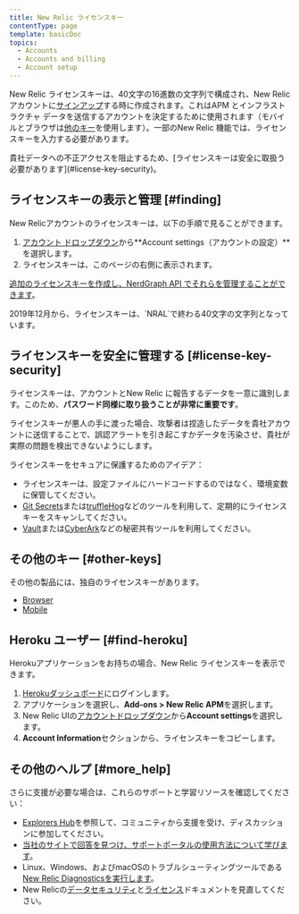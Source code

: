 ```yaml
---
title: New Relic ライセンスキー
contentType: page
template: basicDoc
topics:
  - Accounts
  - Accounts and billing
  - Account setup
---
```


New Relic ライセンスキーは、40文字の16進数の文字列で構成され、New Relicアカウントに[サインアップ](/docs/subscriptions/creating-your-new-relic-account)する時に作成されます。これはAPM とインフラストラクチャ データを送信するアカウントを決定するために使用されます（モバイルとブラウザは[他のキー](#other-keys)を使用します）。一部のNew Relic 機能では、ライセンスキーを入力する必要があります。

<Callout variant="important">
  貴社データへの不正アクセスを阻止するため、[ライセンスキーは安全に取扱う必要があります](#license-key-security)。
</Callout>

## ライセンスキーの表示と管理 [#finding]

New Relicアカウントのライセンスキーは、以下の手順で見ることができます。

1. [アカウント ドロップダウン](/docs/accounts-partnerships/education/getting-started-new-relic/glossary#account-dropdown)から**Account settings（アカウントの設定）**を選択します。
2. ライセンスキーは、このページの右側に表示されます。

[追加のライセンスキーを作成し、NerdGraph API でそれらを管理することができます](/docs/apis/nerdgraph/examples/use-nerdgraph-manage-license-keys-personal-api-keys)。

<Callout variant="important">
  2019年12月から、ライセンスキーは、`NRAL`で終わる40文字の文字列となっています。
</Callout>

## ライセンスキーを安全に管理する [#license-key-security]

ライセンスキーは、アカウントとNew Relic に報告するデータを一意に識別します。このため、**パスワード同様に取り扱うことが非常に重要です**。

ライセンスキーが悪人の手に渡った場合、攻撃者は捏造したデータを貴社アカウントに送信することで、誤認アラートを引き起こすかデータを汚染させ、貴社が実際の問題を検出できないようにします。

ライセンスキーをセキュアに保護するためのアイデア：

* ライセンスキーは、設定ファイルにハードコードするのではなく、環境変数に保管してください。
* [Git Secrets](https://github.com/awslabs/git-secrets)または[truffleHog](https://github.com/dxa4481/truffleHog)などのツールを利用して、定期的にライセンスキーをスキャンしてください。
* [Vault](https://www.vaultproject.io/)または[CyberArk](https://www.cyberark.com/)などの秘密共有ツールを利用してください。

## その他のキー [#other-keys]

その他の製品には、独自のライセンスキーがあります。

* [Browser](/docs/browser/new-relic-browser/configuration/copy-browser-monitoring-license-key-app-id)
* [Mobile](/docs/mobile-monitoring/new-relic-mobile/maintenance/viewing-your-application-token)

## Heroku ユーザー [#find-heroku]

Herokuアプリケーションをお持ちの場合、New Relic ライセンスキーを表示できます。

1. [Herokuダッシュボード](https://dashboard.heroku.com)にログインします。
2. アプリケーションを選択し、**Add-ons > New Relic APM**を選択します。
3. New Relic UIの[アカウントドロップダウン](/docs/accounts-partnerships/education/getting-started-new-relic/glossary#account-dropdown)から**Account settings**を選択します。
4. **Account Information**セクションから、ライセンスキーをコピーします。

## その他のヘルプ [#more_help]

さらに支援が必要な場合は、これらのサポートと学習リソースを確認してください：

* [Explorers Hub](https://discuss.newrelic.com/)を参照して、コミュニティから支援を受け、ディスカッションに参加してください。
* [当社のサイトで回答を見つけ、サポートポータルの使用方法について学びます](/docs/using-new-relic/welcome-new-relic/get-started/find-help-use-support-portal)。
* Linux、Windows、およびmacOSのトラブルシューティングツールである[New Relic Diagnosticsを実行します](/docs/using-new-relic/cross-product-functions/troubleshooting/new-relic-diagnostics)。
* New Relicの[データセキュリティ](/docs/security)と[ライセンス](/docs/licenses)ドキュメントを見直してください。
